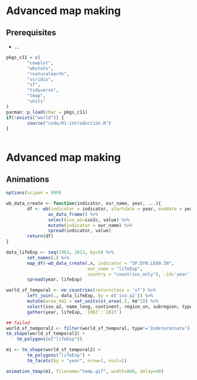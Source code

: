 # Advanced map making

## Prerequisites {-}

- ...

```r
pkgs_c11 = c(
        "cowplot",
        "wbstats",
        "rnaturalearth",
        "viridis",
        "sf",
        "tidyverse",
        "tmap",
        "units"
)
pacman::p_load(char = pkgs_c11)
if(!exists("world")) {
        source("code/01-introduction.R")
}
        
```

# Advanced map making {#adv-map}

<!-- 
- tmap
- ggplot2/ggmap (geom_sf, coord_sf)
- leaflet/mapview
- rasterVis ?
- shiny ?
- animations
- inset maps
- color palettes (viridis, etc.)
-->

## Animations

```r
options(scipen = 999)

wb_data_create <- function(indicator, our_name, year, ...){
        df <- wb(indicator = indicator, startdate = year, enddate = year, ...) %>%
                as_data_frame() %>%
                select(iso_a2=iso2c, value) %>%
                mutate(indicator = our_name) %>%
                spread(indicator, value)
        return(df)
}

data_lifeExp <- seq(1963, 2013, by=5) %>%
        set_names(.) %>%
        map_df(~wb_data_create(.x, indicator = "SP.DYN.LE00.IN",
                               our_name = "lifeExp",
                               country = "countries_only"), .id='year') %>%
        spread(year, lifeExp)

world_sf_temporal <- ne_countries(returnclass = 'sf') %>%
        left_join(., data_lifeExp, by = c('iso_a2')) %>%
        mutate(area_km2 = set_units(st_area(.), km^2)) %>%
        select(iso_a2, name_long, continent, region_un, subregion, type, area_km2, `1963`:`2013`) %>%
        gather(year, lifeExp, `1963`:`2013`)
```

```r
## failed
world_sf_temporal2 <- filter(world_sf_temporal, type!='Indeterminate')
tm_shape(world_sf_temporal2) +
    tm_polygons(c("lifeExp"))

m1 <- tm_shape(world_sf_temporal2) + 
        tm_polygons("lifeExp") +
        tm_facets(by = "year", nrow=1, ncol=1)

animation_tmap(m1, filename="temp.gif", width=800, delay=40)
```


<!-- p <- ggplot(world_sf_temporal, aes(fill = lifeExp, frame = year)) + -->
<!--         geom_sf() + -->
<!--         scale_fill_viridis(name='Life \nexpectancy:') + -->
<!--         scale_y_continuous(expand = c(0,0)) + -->
<!--         scale_x_continuous(expand = c(0,0)) + -->
<!--         theme_void() + -->
<!--         # theme(legend.position = c(.15, .4)) + -->
<!--         coord_sf() -->

<!-- gganimate(p, filename = 'plot1.gif') -->

<!-- world_sf_temporal2 <- filter(world_sf_temporal, !(continent %in% c("Seven seas (open ocean)", "Antarctica"))) -->
<!-- p2 <- ggplot(world_sf_temporal2, aes(fill = lifeExp, frame = year)) + -->
<!--         geom_sf() + -->
<!--         scale_fill_viridis(name='Life \nexpectancy:') + -->
<!--         scale_y_continuous(expand = c(0,0)) + -->
<!--         scale_x_continuous(expand = c(0,0)) + -->
<!--         theme_void() + -->
<!--         facet_wrap(~continent, scales='free') + -->
<!--         coord_sf() -->

<!-- gganimate(p2, filename = 'plot2.gif') -->

<!-- world_sf_temporal3 <- filter(world_sf_temporal, continent == 'Africa') -->
<!-- p3 <- ggplot(world_sf_temporal3, aes(fill = lifeExp, frame = year)) + -->
<!--         geom_sf() + -->
<!--         scale_fill_viridis(name='Life \nexpectancy:', option = "B") + -->
<!--         scale_y_continuous(expand = c(0,0)) + -->
<!--         scale_x_continuous(expand = c(0,0)) + -->
<!--         theme_void() + -->
<!--         facet_wrap(~name_long, scales='free') + -->
<!--         coord_sf() -->

<!-- gganimate(p3, filename = 'plot3.gif') -->
